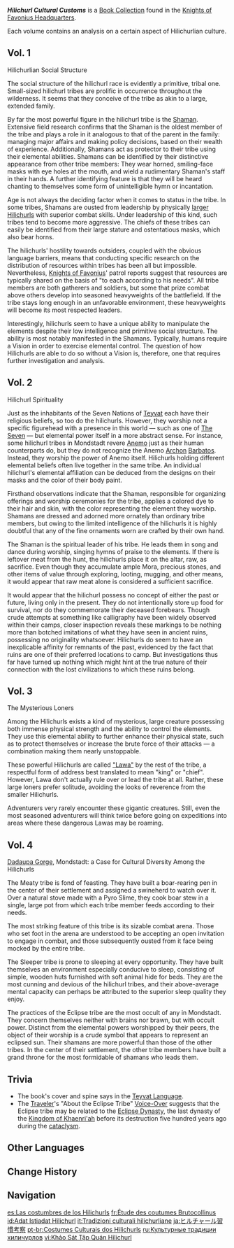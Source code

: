 {{Book Collection Infobox
|image     = Book Hilichurl Cultural Customs.png
|author    = Jacob Musk
|quality   = 3
|region_lore = Mondstadt
|region_location = Mondstadt
|volumes   = 4
|vol1      = [[Mondstadt's Library]]
|vol2      = Mondstadt's Library
|vol3      = Grand Master's Office in the [[Knights of Favonius Headquarters]]
|vol4      = Mondstadt's Library
}}
'''''Hilichurl Cultural Customs''''' is a [[Book Collection]] found in the [[Knights of Favonius Headquarters]].

Each volume contains an analysis on a certain aspect of Hilichurlian culture.

==Vol. 1==
{{Description|It contains the investigations and observations into the cultural customs of the [[hilichurls]] by the "Poet Laureate of [[Hilichurlian]]," [[Jacob Musk]], a [[Mondstadt]] ecologist. This volume features the social structure and characteristics of the hilichurls.}}

Hilichurlian Social Structure

The social structure of the hilichurl race is evidently a primitive, tribal one. Small-sized hilichurl tribes are prolific in occurrence throughout the wilderness. It seems that they conceive of the tribe as akin to a large, extended family.

By far the most powerful figure in the hilichurl tribe is the [[Samachurls|Shaman]]. Extensive field research confirms that the Shaman is the oldest member of the tribe and plays a role in it analogous to that of the parent in the family: managing major affairs and making policy decisions, based on their wealth of experience. Additionally, Shamans act as protector to their tribe using their elemental abilities. Shamans can be identified by their distinctive appearance from other tribe members: They wear horned, smiling-face masks with eye holes at the mouth, and wield a rudimentary Shaman's staff in their hands. A further identifying feature is that they will be heard chanting to themselves some form of unintelligible hymn or incantation.

Age is not always the deciding factor when it comes to status in the tribe. In some tribes, Shamans are ousted from leadership by physically [[Mitachurls|larger Hilichurls]] with superior combat skills. Under leadership of this kind, such tribes tend to become more aggressive. The chiefs of these tribes can easily be identified from their large stature and ostentatious masks, which also bear horns.

The hilichurls' hostility towards outsiders, coupled with the obvious language barriers, means that conducting specific research on the distribution of resources within tribes has been all but impossible. Nevertheless, [[Knights of Favonius]]' patrol reports suggest that resources are typically shared on the basis of  "to each according to his needs". All tribe members are both gatherers and soldiers, but some that prize combat above others develop into seasoned heavyweights of the battlefield. If the tribe stays long enough in an unfavorable environment, these heavyweights will become its most respected leaders.

Interestingly, hilichurls seem to have a unique ability to manipulate the elements despite their low intelligence and primitive social structure. The ability is most notably manifested in the Shamans. Typically, humans require a Vision in order to exercise elemental control. The question of how Hilichurls are able to do so without a Vision is, therefore, one that requires further investigation and analysis.

==Vol. 2==
{{Description|It contains the investigations and observations into the cultural customs of the hilichurls by the "Poet Laureate of Hilichurlian," Jacob Musk, a Mondstadt ecologist. This volume explores the diverse cultural customs of the hilichurls in relation to Mondstadt's.}}

Hilichurl Spirituality

Just as the inhabitants of the Seven Nations of [[Teyvat]] each have their religious beliefs, so too do the hilichurls. However, they worship not a specific figurehead with a presence in this world &mdash; such as one of [[The Seven]] &mdash; but elemental power itself in a more abstract sense. For instance, some hilichurl tribes in Mondstadt revere [[Anemo]] just as their human counterparts do, but they do not recognize the Anemo [[Archon]] [[Barbatos]]. Instead, they worship the power of Anemo itself. Hilichurls holding different elemental beliefs often live together in the same tribe. An individual hilichurl's elemental affiliation can be deduced from the designs on their masks and the color of their body paint.

Firsthand observations indicate that the Shaman, responsible for organizing offerings and worship ceremonies for the tribe, applies a colored dye to their hair and skin, with the color representing the element they worship. Shamans are dressed and adorned more ornately than ordinary tribe members, but owing to the limited intelligence of the hilichurls it is highly doubtful that any of the fine ornaments worn are crafted by their own hand.

The Shaman is the spiritual leader of his tribe. He leads them in song and dance during worship, singing hymns of praise to the elements. If there is leftover meat from the hunt, the hilichurls place it on the altar, raw, as sacrifice. Even though they accumulate ample Mora, precious stones, and other items of value through exploring, looting, mugging, and other means, it would appear that raw meat alone is considered a sufficient sacrifice.

It would appear that the hilichurl possess no concept of either the past or future, living only in the present. They do not intentionally store up food for survival, nor do they commemorate their deceased forebears. Though crude attempts at something like calligraphy have been widely observed within their camps, closer inspection reveals these markings to be nothing more than botched imitations of what they have seen in ancient ruins, possessing no originality whatsoever. Hilichurls do seem to have an inexplicable affinity for remnants of the past, evidenced by the fact that ruins are one of their preferred locations to camp. But investigations thus far have turned up nothing which might hint at the true nature of their connection with the lost civilizations to which these ruins belong.

==Vol. 3==
{{Description|It contains the investigations and observations into the cultural customs of the hilichurls by the "Poet Laureate of Hilichurlian," Jacob Musk, a Mondstadt ecologist. This volume features mysterious hilichurls who live apart from others.}}

The Mysterious Loners

Among the Hilichurls exists a kind of mysterious, large creature possessing both immense physical strength and the ability to control the elements. They use this elemental ability to further enhance their physical state, such as to protect themselves or increase the brute force of their attacks &mdash; a combination making them nearly unstoppable.

These powerful Hilichurls are called [[Lawachurls|"Lawa"]] by the rest of the tribe, a respectful form of address best translated to mean "king" or "chief". However, Lawa don't actually rule over or lead the tribe at all. Rather, these large loners prefer solitude, avoiding the looks of reverence from the smaller Hilichurls.

Adventurers very rarely encounter these gigantic creatures. Still, even the most seasoned adventurers will think twice before going on expeditions into areas where these dangerous Lawas may be roaming.

==Vol. 4==
{{Description|It contains the investigations and observations into the cultural customs of the hilichurls by the "Poet Laureate of Hilichurlian," Jacob Musk, a Mondstadt ecologist. This volume explores the diverse cultural customs of the hilichurls in relation to Mondstadt's.}}

[[Dadaupa Gorge]], Mondstadt: a Case for Cultural Diversity Among the Hilichurls

The Meaty tribe is fond of feasting. They have built a boar-rearing pen in the center of their settlement and assigned a swineherd to watch over it. Over a natural stove made with a Pyro Slime, they cook boar stew in a single, large pot from which each tribe member feeds according to their needs.

The most striking feature of this tribe is its sizable combat arena. Those who set foot in the arena are understood to be accepting an open invitation to engage in combat, and those subsequently ousted from it face being mocked by the entire tribe.

The Sleeper tribe is prone to sleeping at every opportunity. They have built themselves an environment especially conducive to sleep, consisting of simple, wooden huts furnished with soft animal hide for beds. They are the most cunning and devious of the hilichurl tribes, and their above-average mental capacity can perhaps be attributed to the superior sleep quality they enjoy.

The practices of the Eclipse tribe are the most occult of any in Mondstadt. They concern themselves neither with brains nor brawn, but with occult power. Distinct from the elemental powers worshipped by their peers, the object of their worship is a crude symbol that appears to represent an eclipsed sun. Their shamans are more powerful than those of the other tribes. In the center of their settlement, the other tribe members have built a grand throne for the most formidable of shamans who leads them.

==Trivia==
*The book's cover and spine says {{Script|teyvat|Hilifolk Study}} in the [[Teyvat Language]].
*The [[Traveler]]'s "About the Eclipse Tribe" [[Traveler/Voice-Overs|Voice-Over]] suggests that the Eclipse tribe may be related to the [[Eclipse Dynasty]], the last dynasty of the [[Khaenri'ah|Kingdom of Khaenri'ah]] before its destruction five hundred years ago during the [[cataclysm]].

==Other Languages==
{{Other Languages
|en      = Hilichurl Cultural Customs
|zhs     = 丘丘人习俗考察
|zhs_rm  = Qiūqiū-rén Xísú Kǎochá
|zht     = 丘丘人習俗考察
|zht_rm  = Qiūqiū-rén Xísú Kǎochá
|zh_tl   = Hilichurl Customs Investigation
|ja      = ヒルチャール習慣考察
|ja_rm   = Hiruchaaru Shuukan Kousatsu
|ja_tl   = Hilichurl Customs Investigation
|ko      = 츄츄족 풍습 고찰
|ko_rm   = Chuchujok Pungseup Gochal
|ko_tl   = Study of Hilichurl Customs
|es      = Las costumbres de los Hilichurls
|es_tl   = The Customs of the Hilichurls
|fr      = Étude des coutumes Brutocollinus
|fr_tl   = Study of Hilichurl Customs
|ru      = Культурные традиции хиличурлов
|ru_tl   = Cultural Traditions of Hilichurls
|th      = การตรวจสอบประเพณีของพวก Hilichurl
|th_rm   = Kan truatsop prapheni khong phuak Hilichurl
|th_tl   = Investigations of Hilichurl Customs
|vi      = Khảo sát tập quán Hilichurl
|vi_tl   = 
|de      = Studien zu Hilichurl-Bräuchen
|de_tl   = Studies on Hilichurl Customs
|id      = Adat Istiadat Hilichurl
|id_tl   = Hilichurl Tradition
|pt      = Costumes Culturais dos Hilichurls
|pt_tl   = 
|tr      = Dağ Yabanisi Gelenekleri
|tr_tl   = {{Lex|Hilichurl|tr}} Traditions
|it      = Tradizioni culturali hilichurliane
|it_tl   = 
}}

==Change History==
{{Change History|1.0}}

==Navigation==
{{Book Navbox|Mondstadt}}

[[es:Las costumbres de los Hilichurls]]
[[fr:Étude des coutumes Brutocollinus]]
[[id:Adat Istiadat Hilichurl]]
[[it:Tradizioni culturali hilichurliane]]
[[ja:ヒルチャール習慣考察]]
[[pt-br:Costumes Culturais dos Hilichurls]]
[[ru:Культурные традиции хиличурлов]]
[[vi:Khảo Sát Tập Quán Hilichurl]]